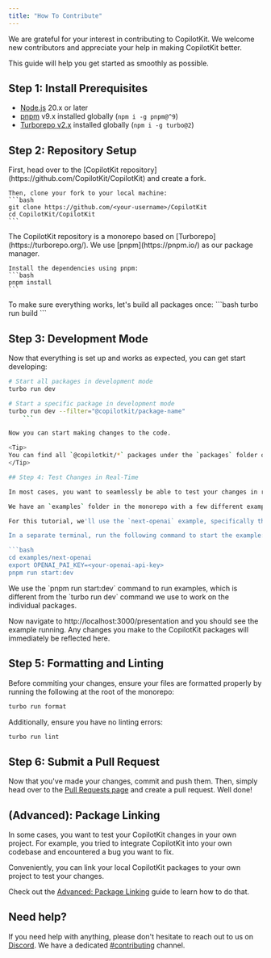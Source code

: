 ```yaml
---
title: "How To Contribute"
---
```


We are grateful for your interest in contributing to CopilotKit. We welcome new contributors and appreciate your help in making CopilotKit better.

This guide will help you get started as smoothly as possible.

## Step 1: Install Prerequisites

- [Node.js](https://nodejs.org/en/) 20.x or later
- [pnpm](https://pnpm.io/) v9.x installed globally (`npm i -g pnpm@^9`)
- [Turborepo v2.x](https://turborepo.org/) installed globally (`npm i -g turbo@2`)

## Step 2: Repository Setup

<Steps>
  <Step title="Fork The Repository">
    First, head over to the [CopilotKit repository](https://github.com/CopilotKit/CopilotKit) and create a fork.

    Then, clone your fork to your local machine:
    ```bash
    git clone https://github.com/<your-username>/CopilotKit
    cd CopilotKit/CopilotKit
    ```
  </Step>

  <Step title="Install Dependencies">
    <Info>
      The CopilotKit repository is a monorepo based on [Turborepo](https://turborepo.org/).
      We use [pnpm](https://pnpm.io/) as our package manager.
    </Info>

    Install the dependencies using pnpm:
    ```bash
    pnpm install
    ```
  </Step>

  <Step title="Build Packages">
    To make sure everything works, let's build all packages once:
    ```bash
    turbo run build
    ```
  </Step>
</Steps>

## Step 3: Development Mode
Now that everything is set up and works as expected, you can get start developing:

```bash
# Start all packages in development mode
turbo run dev

# Start a specific package in development mode
turbo run dev --filter="@copilotkit/package-name"
    ```

Now you can start making changes to the code.

<Tip>
You can find all `@copilotkit/*` packages under the `packages` folder of the monorepo.
</Tip>

## Step 4: Test Changes in Real-Time

In most cases, you want to seamlessly be able to test your changes in real-time as you develop.

We have an `examples` folder in the monorepo with a few different examples using CopilotKit. You can run these examples to test your changes, as they are linked to the `@copilotkit/*` packages in the monorepo.

For this tutorial, we'll use the `next-openai` example, specifically the Presentation Demo (`/presentation`).

In a separate terminal, run the following command to start the example:

```bash
cd examples/next-openai
export OPENAI_PAI_KEY=<your-openai-api-key>
pnpm run start:dev
```

<Note>
We use the `pnpm run start:dev` command to run examples, which is different from the `turbo run dev` command we use to work on the individual packages.
</Note>

Now navigate to http://localhost:3000/presentation and you should see the example running. Any changes you make to the CopilotKit packages will immediately be reflected here.

## Step 5: Formatting and Linting

Before commiting your changes, ensure your files are formatted properly by running the following at the root of the monorepo:
```bash
turbo run format
```

Additionally, ensure you have no linting errors:
```bash
turbo run lint
```

## Step 6: Submit a Pull Request

Now that you've made your changes, commit and push them. Then, simply head over to the [Pull Requests page](https://github.com/CopilotKit/CopilotKit/pulls) and create a pull request. Well done!

## (Advanced): Package Linking

 In some cases, you want to test your CopilotKit changes in your own project. For example, you tried to integrate CopilotKit into your own codebase and encountered a bug you want to fix.

 Conveniently, you can link your local CopilotKit packages to your own project to test your changes.

 Check out the [Advanced: Package Linking](/contributing/advanced-package-linking) guide to learn how to do that.

## Need help?

If you need help with anything, please don't hesitate to reach out to us on [Discord](https://discord.gg/6dffbvGU3D). We have a dedicated [#contributing](https://discord.com/channels/1122926057641742418/1183863183149117561) channel.
